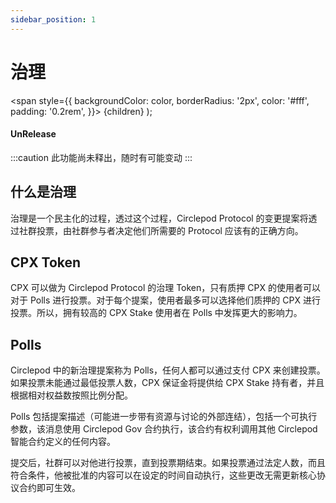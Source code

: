 ```yaml
---
sidebar_position: 1
---
```


# 治理

  <span
    style={{
      backgroundColor: color,
      borderRadius: '2px',
      color: '#fff',
      padding: '0.2rem',
    }}>
    {children}
  </span>
);

#### <Highlight color="#ff9966">UnRelease</Highlight>

:::caution
此功能尚未释出，随时有可能变动
:::

## 什么是治理

治理是一个民主化的过程，透过这个过程，Circlepod Protocol 的变更提案将透过社群投票，由社群参与者决定他们所需要的 Protocol 应该有的正确方向。

## CPX Token

CPX 可以做为 Circlepod Protocol 的治理 Token，只有质押 CPX 的使用者可以对于 Polls 进行投票。对于每个提案，使用者最多可以选择他们质押的 CPX 进行投票。所以，拥有较高的 CPX Stake 使用者在 Polls 中发挥更大的影响力。

## Polls

Circlepod 中的新治理提案称为 Polls，任何人都可以通过支付 CPX 来创建投票。如果投票未能通过最低投票人数，CPX 保证金将提供给 CPX Stake 持有者，并且根据相对权益数按照比例分配。

Polls 包括提案描述（可能进一步带有资源与讨论的外部连结），包括一个可执行参数，该消息使用 Circlepod Gov 合约执行，该合约有权利调用其他 Circlepod 智能合约定义的任何内容。

提交后，社群可以对他进行投票，直到投票期结束。如果投票通过法定人数，而且符合条件，他被批准的内容可以在设定的时间自动执行，这些更改无需更新核心协议合约即可生效。